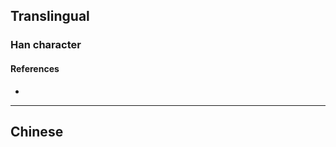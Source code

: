 {{also|嚲}}
{{character info/new}}
==Translingual==

===Han character===
{{Han char|rn=8|rad=亠|as=14|sn=16|four=|canj=YDCWJ|ids=⿰亨单}}

====References====
* {{Han ref|kx=0089.241|hdz=10293.091|uh=4EB8|ud=20152}}

----

==Chinese==
{{zh-see|嚲}}